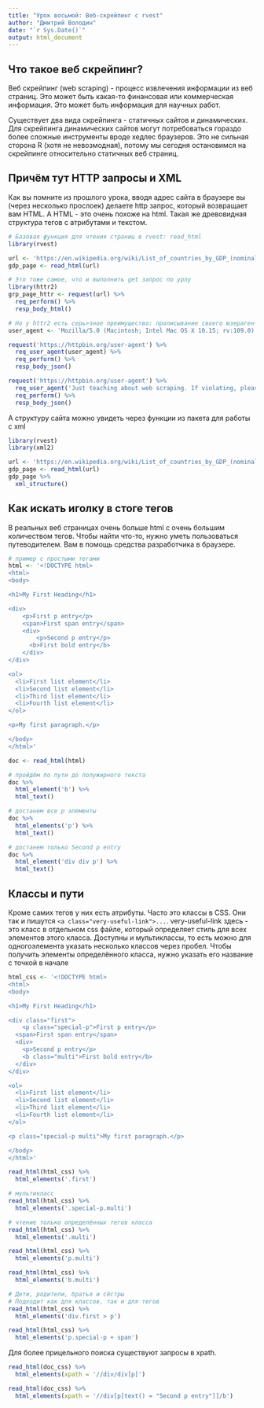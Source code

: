 ```yaml
---
title: "Урок восьмой: Веб-скрейпинг с rvest"
author: "Дмитрий Володин"
date: "`r Sys.Date()`"
output: html_document
---
```


## Что такое веб скрейпинг?

Веб скрейпинг (web scraping) - процесс извлечения информации из веб страниц. Это может быть какая-то финансовая или коммерческая информация. Это может быть информация для научных работ.

Существует два вида скрейпинга - статичных сайтов и динамических. Для скрейпинга динамических сайтов могут потребоваться гораздо более сложные инструменты вроде хедлес браузеров. Это не сильная сторона R (хотя не невозмодная), потому мы сегодня остановимся на скрейпинге относительно статичных веб страниц.

## Причём тут HTTP запросы и XML

Как вы помните из прошлого урока, вводя адрес сайта в браузере вы (через несколько прослоек) делаете http запрос, который возвращает вам HTML. А HTML - это очень похоже на html. Такая же древовидная структура тегов с атрибутами и текстом.

```r
# Базовая функция для чтения страниц в rvest: read_html
library(rvest)

url <- 'https://en.wikipedia.org/wiki/List_of_countries_by_GDP_(nominal)'
gdp_page <- read_html(url)

# Это тоже самое, что и выполнить get запрос по урлу
library(httr2)
grp_page_httr <- request(url) %>% 
  req_perform() %>% 
  resp_body_html()

# Но у httr2 есть серь>зное преимущество: прописывание своего юзерагента
user_agent <- 'Mozilla/5.0 (Macintosh; Intel Mac OS X 10.15; rv:109.0) Gecko/20100101 Firefox/112.0'

request('https://httpbin.org/user-agent') %>% 
  req_user_agent(user_agent) %>% 
  req_perform() %>% 
  resp_body_json()

request('https://httpbin.org/user-agent') %>% 
  req_user_agent('Just teaching about web scraping. If violating, please send a message via telegram @volodin_dd') %>% 
  req_perform() %>% 
  resp_body_json()
```

А структуру сайта можно увидеть через функции из пакета для работы с xml

```r
library(rvest)
library(xml2)

url <- 'https://en.wikipedia.org/wiki/List_of_countries_by_GDP_(nominal)'
gdp_page <- read_html(url)
gdp_page %>% 
  xml_structure()
```

## Как искать иголку в стоге тегов

В реальных веб страницах очень больше html с очень большим количеством тегов. Чтобы найти что-то, нужно уметь пользоваться путеводителем. Вам в помощь средства разработчика в браузере.

```r
# пример с простыми тегами
html <- '<!DOCTYPE html>
<html>
<body>

<h1>My First Heading</h1>

<div>
	<p>First p entry</p>
    <span>First span entry</span>
    <div>
    	<p>Second p entry</p>
      <b>First bold entry</b>
    </div>
</div>

<ol>
  <li>First list element</li>
  <li>Second list element</li>
  <li>Third list element</li>
  <li>Fourth list element</li>
</ol>

<p>My first paragraph.</p>

</body>
</html>'

doc <- read_html(html)

# пройдём по пути до полужирного текста
doc %>% 
  html_element('b') %>% 
  html_text()

# достанем все p элементы
doc %>% 
  html_elements('p') %>% 
  html_text()

# достанем только Second p entry
doc %>% 
  html_element('div div p') %>% 
  html_text()
```

## Классы и пути

Кроме самих тегов у них есть атрибуты. Часто это классы в CSS. Они так и пишутся `<a class="very-useful-link">...`. very-useful-link здесь - это класс в отдельном css файле, который определяет стиль для всех элементов этого класса. Доступны и мультиклассы, то есть можно для одногоэлемента указать несколько классов через пробел. Чтобы получить элементы определённого класса, нужно указать его название с точкой в начале

```r
html_css <- '<!DOCTYPE html>
<html>
<body>

<h1>My First Heading</h1>

<div class="first">
	<p class="special-p">First p entry</p>
  <span>First span entry</span>
  <div>
    <p>Second p entry</p>
    <b class="multi">First bold entry</b>
  </div>
</div>

<ol>
  <li>First list element</li>
  <li>Second list element</li>
  <li>Third list element</li>
  <li>Fourth list element</li>
</ol>

<p class="special-p multi">My first paragraph.</p>

</body>
</html>'

read_html(html_css) %>% 
  html_elements('.first')

# мультикласс
read_html(html_css) %>% 
  html_elements('.special-p.multi')

# чтение только определённых тегов класса
read_html(html_css) %>% 
  html_elements('.multi')

read_html(html_css) %>% 
  html_elements('p.multi')

read_html(html_css) %>% 
  html_elements('b.multi')

# Дети, родители, братья и сёстры
# Подходит как для классов, так и для тегов
read_html(html_css) %>% 
  html_elements('div.first > p')

read_html(html_css) %>% 
  html_elements('p.special-p + span')
```

Для более прицельного поиска существуют запросы в xpath.

```r
read_html(doc_css) %>% 
  html_elements(xpath = '//div/div[p]')

read_html(doc_css) %>% 
  html_elements(xpath = '//div[p[text() = "Second p entry"]]/b')
```





